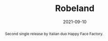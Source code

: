 ---
title: Robeland
tags:
    - music
abstract: Second single release by Italian duo Happy Face Factory.
role: Songwriter, Producer
date: 2021-09-10
client: Happy Face Factory
---